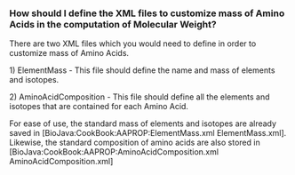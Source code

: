 ===How should I define the XML files to customize mass of Amino Acids in the computation of Molecular Weight?===

There are two XML files which you would need to define in order to customize mass of Amino Acids.

1) ElementMass - This file should define the name and mass of elements and isotopes.

2) AminoAcidComposition - This file should define all the elements and isotopes that are contained for each Amino Acid.

For ease of use, the standard mass of elements and isotopes are already saved in [BioJava:CookBook:AAPROP:ElementMass.xml ElementMass.xml]. 
Likewise, the standard composition of amino acids are also stored in [BioJava:CookBook:AAPROP:AminoAcidComposition.xml AminoAcidComposition.xml]